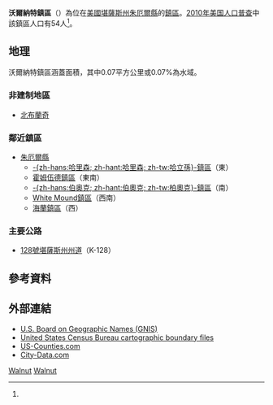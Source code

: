 {{noteTA
|G1=USState
}}
{{Infobox settlement
|official_name = 沃爾納特鎮區
|native_name = Walnut Township
|settlement_type = 鎮區
|image_map = Map highlighting Walnut Township, Jewell County, Kansas.svg
|mapsize = 
|map_caption = 沃爾納特鎮區在朱厄爾縣的位置
|coordinates_display = inline,title
|coordinates_region = US-KS
|subdivision_type = [[世界政區索引|國家]]
|subdivision_name = [[美国|美国]]
|subdivision_type1 = [[美國行政區劃|州]]
|subdivision_name1 = [[堪薩斯州|堪薩斯州]]
|subdivision_type2 = [[堪薩斯州縣份列表|縣]]
|subdivision_name2 = [[朱厄爾縣_(堪薩斯州)|朱厄爾縣]]
|area_total_km2 = 102.21
|area_land_km2 = 102.14
|area_water_km2 = 0.07
|area_total_sq_mi = 39.46
|area_land_sq_mi = 39.44
|area_water_sq_mi = 0.03
|area_water_percent = 0.07
|population_as_of = [[2010年美国人口普查|2010]]
|population_footnotes = <ref name=census>{{cite web|url=http://www.census.gov/geo/www/gazetteer/gazetteer2010.html|title=2010 Census Gazetteer Files|publisher=[[美国人口调查局|美国人口调查局]]|accessdate=2016-01-28|archive-url=https://web.archive.org/web/20121021075704/http://www.census.gov/geo/www/gazetteer/gazetteer2010.html|archive-date=2012-10-21|dead-url=yes}}</ref>
|population_total = 54
|population_density_km2 = auto
|elevation_footnotes = 
|elevation_m = 554
|elevation_ft = 1818
|latd = 39
|latm = 57
|lats = 28
|latNS = N
|longd = 98
|longm = 19
|longs = 51
|longEW = W
|blank_name = [[地名信息系统|GNIS]] feature ID
|blank_info = [http://geonames.usgs.gov/pls/gnispublic/f?p=gnispq:3:::NO::P3_FID:0471850 0471850]
|website = 
|footnotes = 
}}

'''沃爾納特鎮區'''（{{lang-en|'''Walnut Township'''}}）為位在[[美國|美國]][[堪薩斯州|堪薩斯州]][[朱厄爾縣_(堪薩斯州)|朱厄爾縣]]的[[行政鎮區|鎮區]]。[[2010年美国人口普查|2010年美国人口普查]]中該鎮區人口有54人<ref name=census/>。

==地理==
沃爾納特鎮區涵蓋面積{{convert|102.21|km2|sqmi}}，其中0.07平方公里或0.07%為水域。

===非建制地區===
* [[北布蘭奇_(堪薩斯州)|北布蘭奇]]

=== 鄰近鎮區 ===
*[[朱厄爾縣_(堪薩斯州)|朱厄爾縣]]
**[[哈立孫鎮區_(朱厄爾縣)|-{zh-hans:哈里森; zh-hant:哈里森; zh-tw:哈立孫}-鎮區]]（東）
**[[霍姆伍德鎮區_(朱厄爾縣)|霍姆伍德鎮區]]（東南）
**[[柏奧克鎮區_(朱厄爾縣)|-{zh-hans:伯奥克; zh-hant:伯奧克; zh-tw:柏奧克}-鎮區]]（南）
**[[White_Mound_Township,_Jewell_County,_Kansas|White Mound鎮區]]（西南）
**[[海蘭鎮區_(朱厄爾縣)|海蘭鎮區]]（西）

=== 主要公路 ===
* [[128號堪薩斯州州道|128號堪薩斯州州道]]（K-128）

==參考資料==
{{reflist}}

==外部連結==
* [http://geonames.usgs.gov/domestic/ U.S. Board on Geographic Names (GNIS)] {{Wayback|url=http://geonames.usgs.gov/domestic/ |date=20121210171316 }}
* [http://www.census.gov/geo/www/cob/ United States Census Bureau cartographic boundary files] {{Wayback|url=http://www.census.gov/geo/www/cob/ |date=20000815064614 }}
* [https://web.archive.org/web/20080723112151/http://www.us-counties.com/localgov/kansas.html US-Counties.com]
* [http://www.city-data.com/township/Walnut-Jewell-KS.html City-Data.com] {{Wayback|url=http://www.city-data.com/township/Walnut-Jewell-KS.html |date=20121022175126 }}

{{朱厄爾縣 (堪薩斯州)}}

[[Category:朱厄爾縣鎮區_(堪薩斯州)|Walnut]]
[[Category:堪薩斯州鎮區|Walnut]]